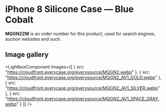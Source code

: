 
# iPhone 8 Silicone Case — Blue Cobalt

<Callout type='info' emoji='👉🏻'>**MQGN2ZM** is an order number for this product, used for search engines, auction websites and such.</Callout>

## Image gallery

<LightboxComponent
    images={[
      {
        src: "https://cloudfront.everycase.org/everysource/MQGN2.webp"
      },
      {
        src: "https://cloudfront.everycase.org/everysource/MQGN2_AV1_GOLD.webp"
      },
      {
        src: "https://cloudfront.everycase.org/everysource/MQGN2_AV1_SILVER.webp"
      },
      {
        src: "https://cloudfront.everycase.org/everysource/MQGN2_AV1_SPACE_GRAY.webp"
      }
    ]}
  />
